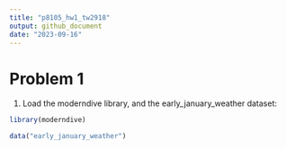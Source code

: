 ```yaml
---
title: "p8105_hw1_tw2918"
output: github_document
date: "2023-09-16"
---
```


# Problem 1
1. Load the moderndive library, and the early_january_weather dataset:

```r
library(moderndive)
```

```r
data("early_january_weather")
```


